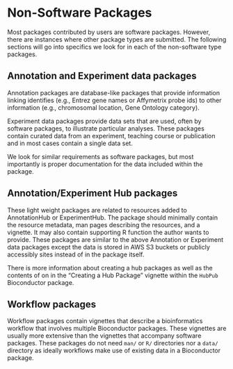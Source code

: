 # Non-Software Packages {#non-software}

Most packages contributed by users are software packages. However, there are
instances where other package types are submitted. The following sections will
go into specifics we look for in each of the non-software type packages.

## Annotation and Experiment data packages

Annotation packages are database-like packages that provide information linking
identifies (e.g., Entrez gene names or Affymetrix probe ids) to other
information (e.g., chromosomal location, Gene Ontology category).

Experiment data packages provide data sets that are used, often by software
packages, to illustrate particular analyses. These packages contain curated
data from an experiment, teaching course or publication and in most cases
contain a single data set.

We look for similar requirements as software packages, but most importantly is
proper documentation for the data included within the package.

## Annotation/Experiment Hub packages

These light weight packages are related to resources added to AnnotationHub or
ExperimentHub. The package should minimally contain the resource metadata, man
pages describing the resources, and a vignette. It may also contain supporting
R function the author wants to provide. These packages are similar to the
above Annotation or Experiment data packages except the data is stored in AWS S3
buckets or publicly accessibly sites instead of in the package itself.

There is more information about creating a hub packages as well as the contents
of on in the "Creating a Hub Package" vignette within the `HubPub` Bioconductor
package.

## Workflow packages

Workflow packages contain vignettes that describe a bioinformatics workflow
that involves multiple Bioconductor packages. These vignettes are usually more
extensive than the vignettes that accompany software packages. These packages do
not need `man/` or `R/` directories nor a `data/` directory as ideally
workflows make use of existing data in a Bioconductor package.
